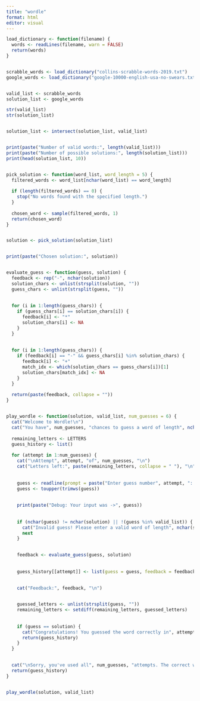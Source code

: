 ```yaml
---
title: "wordle"
format: html
editor: visual
---
```


```r
load_dictionary <- function(filename) {
  words <- readLines(filename, warn = FALSE)  
  return(words)
}


scrabble_words <- load_dictionary("collins-scrabble-words-2019.txt")
google_words <- load_dictionary("google-10000-english-usa-no-swears.txt")


valid_list <- scrabble_words
solution_list <- google_words

str(valid_list)
str(solution_list)


solution_list <- intersect(solution_list, valid_list)


print(paste("Number of valid words:", length(valid_list)))
print(paste("Number of possible solutions:", length(solution_list)))
print(head(solution_list, 10))


pick_solution <- function(word_list, word_length = 5) {
  filtered_words <- word_list[nchar(word_list) == word_length]
 
  if (length(filtered_words) == 0) {
    stop("No words found with the specified length.")
  }
 
  chosen_word <- sample(filtered_words, 1)
  return(chosen_word)  
}


solution <- pick_solution(solution_list)


print(paste("Chosen solution:", solution))


evaluate_guess <- function(guess, solution) {
  feedback <- rep("-", nchar(solution))  
  solution_chars <- unlist(strsplit(solution, ""))
  guess_chars <- unlist(strsplit(guess, ""))
 
 
  for (i in 1:length(guess_chars)) {
    if (guess_chars[i] == solution_chars[i]) {
      feedback[i] <- "*"
      solution_chars[i] <- NA  
    }
  }
 
 
  for (i in 1:length(guess_chars)) {
    if (feedback[i] == "-" && guess_chars[i] %in% solution_chars) {
      feedback[i] <- "+"
      match_idx <- which(solution_chars == guess_chars[i])[1]
      solution_chars[match_idx] <- NA  
    }
  }
 
  return(paste(feedback, collapse = ""))
}


play_wordle <- function(solution, valid_list, num_guesses = 6) {
  cat("Welcome to Wordle!\n")
  cat("You have", num_guesses, "chances to guess a word of length", nchar(solution), ".\n")
 
  remaining_letters <- LETTERS  
  guess_history <- list()  
 
  for (attempt in 1:num_guesses) {
    cat("\nAttempt", attempt, "of", num_guesses, "\n")
    cat("Letters left:", paste(remaining_letters, collapse = " "), "\n")
   
 
    guess <- readline(prompt = paste("Enter guess number", attempt, ": "))
    guess <- toupper(trimws(guess))  
   
 
    print(paste("Debug: Your input was ->", guess))
   
 
    if (nchar(guess) != nchar(solution) || !(guess %in% valid_list)) {
      cat("Invalid guess! Please enter a valid word of length", nchar(solution), "\n")
      next
    }
   

    feedback <- evaluate_guess(guess, solution)
   
 
    guess_history[[attempt]] <- list(guess = guess, feedback = feedback)
   

    cat("Feedback:", feedback, "\n")
   

    guessed_letters <- unlist(strsplit(guess, ""))
    remaining_letters <- setdiff(remaining_letters, guessed_letters)
   
 
    if (guess == solution) {
      cat("Congratulations! You guessed the word correctly in", attempt, "attempts!\n")
      return(guess_history)
    }
  }
 

  cat("\nSorry, you've used all", num_guesses, "attempts. The correct word was:", solution, "\n")
  return(guess_history)
}


play_wordle(solution, valid_list)

```